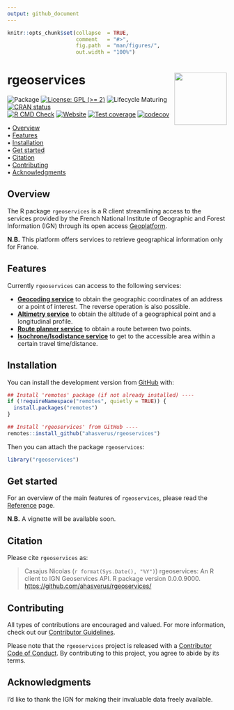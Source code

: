 ```yaml
---
output: github_document
---
```


<!-- README.md is generated from README.Rmd. Please edit that file -->


```r
knitr::opts_chunk$set(collapse  = TRUE,
                      comment   = "#>",
                      fig.path  = "man/figures/",
                      out.width = "100%")
```



rgeoservices <img src="man/figures/package-sticker.png" align="right" style="float:right; height:120px;"/>
=========================================================

<!-- badges: start -->
![Package](https://img.shields.io/static/v1?message=Package&logo=r&labelColor=5c5c5c&color=yellowgreen&logoColor=white&label=%20)
[![License: GPL (>= 2)](https://img.shields.io/badge/License-GPL%20%28%3E%3D%202%29-blue.svg)](https://choosealicense.com/licenses/gpl-2.0/)
![Lifecycle Maturing](https://img.shields.io/badge/Lifecycle-Maturing-007EC6)
[![CRAN status](https://www.r-pkg.org/badges/version/rgeoservices)](https://CRAN.R-project.org/package=rgeoservices)<br/>
[![R CMD Check](https://github.com/ahasverus/rgeoservices/actions/workflows/R-CMD-check.yaml/badge.svg)](https://github.com/ahasverus/rgeoservices/actions/workflows/R-CMD-check.yaml)
[![Website](https://github.com/ahasverus/rgeoservices/actions/workflows/pkgdown.yaml/badge.svg)](https://github.com/ahasverus/rgeoservices/actions/workflows/pkgdown.yaml)
[![Test coverage](https://github.com/ahasverus/rgeoservices/actions/workflows/test-coverage.yaml/badge.svg)](https://github.com/ahasverus/rgeoservices/actions/workflows/test-coverage.yaml)
[![codecov](https://codecov.io/gh/ahasverus/rgeoservices/branch/main/graph/badge.svg)](https://codecov.io/gh/ahasverus/rgeoservices)
<!-- badges: end -->



<p align="left">
  • <a href="#overview">Overview</a><br>
  • <a href="#features">Features</a><br>
  • <a href="#installation">Installation</a><br>
  • <a href="#get-started">Get started</a><br>
  • <a href="#citation">Citation</a><br>
  • <a href="#contributing">Contributing</a><br>
  • <a href="#acknowledgments">Acknowledgments</a>
</p>



## Overview


The R package `rgeoservices` is a R client streamlining access to the services provided by the French National Institute of Geographic and Forest Information (IGN) through its open access [Geoplatform](https://geoservices.ign.fr/documentation/services/services-geoplateforme).

**N.B.** This platform offers services to retrieve geographical information only for France.


## Features

Currently `rgeoservices` can access to the following services:

- [**Geocoding service**](https://geoservices.ign.fr/documentation/services/services-geoplateforme/geocodage) to obtain the geographic coordinates of an address or a point of interest. The reverse operation is also possible.
- [**Altimetry service**](https://geoservices.ign.fr/documentation/services/services-geoplateforme/altimetrie) to obtain the altitude of a geographical point and a longitudinal profile.
- [**Route planner service**](https://geoservices.ign.fr/documentation/services/services-geoplateforme/itineraire) to obtain a route between two points.
- [**Isochrone/Isodistance service**](https://geoservices.ign.fr/documentation/services/services-geoplateforme/itineraire) to get to the accessible area within a certain travel time/distance.


## Installation

You can install the development version from [GitHub](https://github.com/) with:

```r
## Install 'remotes' package (if not already installed) ----
if (!requireNamespace("remotes", quietly = TRUE)) {
  install.packages("remotes")
}

## Install 'rgeoservices' from GitHub ----
remotes::install_github("ahasverus/rgeoservices")
```

Then you can attach the package `rgeoservices`:

```r
library("rgeoservices")
```



## Get started

For an overview of the main features of `rgeoservices`, please read the
[Reference](https://ahasverus.github.io/rgeoservices/articles/rgeoservices.html) page.

**N.B.** A vignette will be available soon.



## Citation

Please cite `rgeoservices` as: 

> Casajus Nicolas (`r format(Sys.Date(), "%Y")`) rgeoservices: An R 
client to IGN Geoservices API. R package version 0.0.0.9000. 
<https://github.com/ahasverus/rgeoservices/>



## Contributing

All types of contributions are encouraged and valued. For more information, 
check out our [Contributor Guidelines](https://github.com/ahasverus/rgeoservices/blob/main/CONTRIBUTING.md).

Please note that the `rgeoservices` project is released with a 
[Contributor Code of Conduct](https://contributor-covenant.org/version/2/1/CODE_OF_CONDUCT.html). 
By contributing to this project, you agree to abide by its terms.



## Acknowledgments

I'd like to thank the IGN for making their invaluable data freely available.
